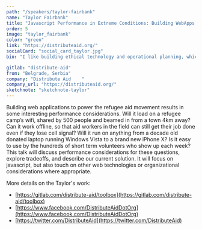 ```yaml
---
path: "/speakers/taylor-fairbank"
name: "Taylor Fairbank"
title: "Javascript Performance in Extreme Conditions: Building WebApps for the Refugee Aid Movement"
order: 5
image: "taylor_fairbank"
color: "green"
link: "https://distributeaid.org/"
socialCard: "social_card_taylor.jpg"
bio: "I like building ethical technology and operational planning, which is what I'm lucky enough to do every day at Distribute Aid. I studied computer science at the University of Illinois, and have previously founded a startup which was accepted into Y Combinator.  When I’m not coding or organizing, I enjoy hiking and learning to cook new vegetarian dishes."

gitlab: "distribute-aid"
from: "Belgrade, Serbia"
company: "Distribute Aid	"
company_url: "https://distributeaid.org/"
sketchnote: "sketchnote-taylor"
---
```


Building web applications to power the refugee aid movement results in some interesting performance considerations.
Will it load on a refugee camp’s wifi, shared by 500 people and beamed in from a town 4km away?  Can it work offline,
so that aid workers in the field can still get their job done even if they lose cell signal?  Will it run on anything
from a decade old donated laptop running Windows Vista to a brand new iPhone X?  Is it easy to use by the hundreds of
short term volunteers who show up each week?  This talk will discuss performance considerations for these questions,
explore tradeoffs, and describe our current solution.  It will focus on javascript, but also touch on other web
technologies or organizational considerations where appropriate.

More details on the Taylor's work:
- [https://gitlab.com/distribute-aid/toolbox](https://gitlab.com/distribute-aid/toolbox)
- [https://www.facebook.com/DistributeAidDotOrg](https://www.facebook.com/DistributeAidDotOrg)
- [https://twitter.com/DistributeAid](https://twitter.com/DistributeAid)